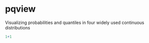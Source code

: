# pqview
Visualizing probabilities and quantiles in four widely used continuous distributions

```r
1+1
```

